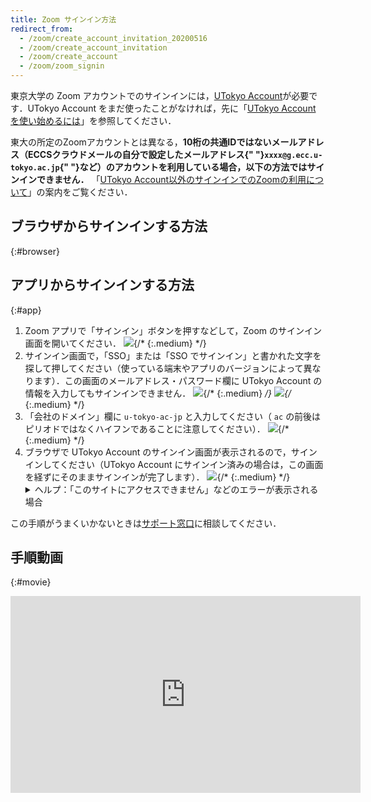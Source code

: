 ```yaml
---
title: Zoom サインイン方法
redirect_from:
  - /zoom/create_account_invitation_20200516
  - /zoom/create_account_invitation
  - /zoom/create_account
  - /zoom/zoom_signin
---
```



東京大学の Zoom アカウントでのサインインには，[UTokyo Account](/utokyo_account/)が必要です．UTokyo Account をまだ使ったことがなければ，先に「[UTokyo Account を使い始めるには](/utokyo_account/#procedures)」を参照してください．

<div class="box">
	東大の所定のZoomアカウントとは異なる，<strong class="alert">10桁の共通IDではないメールアドレス（ECCSクラウドメールの自分で設定したメールアドレス{" "}<code>xxxx@g.ecc.u-tokyo.ac.jp</code>{" "}など）のアカウントを利用している場合，以下の方法ではサインインできません．</strong>
	「<a href="/notice/zoom-address-new">UTokyo Account以外のサインインでのZoomの利用について</a>」の案内をご覧ください．
</div>

## ブラウザからサインインする方法

{:#browser}

<ZoomSigninBrowser />

## アプリからサインインする方法

{:#app}

1. Zoom アプリで「サインイン」ボタンを押すなどして，Zoom のサインイン画面を開いてください．
   ![](4.png){/* {:.medium} */}
1. サインイン画面で，「SSO」または「SSO でサインイン」と書かれた文字を探して押してください（使っている端末やアプリのバージョンによって異なります）．この画面のメールアドレス・パスワード欄に UTokyo Account の情報を入力してもサインインできません．
   ![](5.png){/* {:.medium} */}
   ![](6.png){/* {:.medium} */}
1. 「会社のドメイン」欄に `u-tokyo-ac-jp` と入力してください（ `ac` の前後はピリオドではなくハイフンであることに注意してください）．
   ![](7.png){/* {:.medium} */}
1. ブラウザで UTokyo Account のサインイン画面が表示されるので，サインインしてください（UTokyo Account にサインイン済みの場合は，この画面を経ずにそのままサインインが完了します）．
   ![](2.png){/* {:.medium} */}
   <details>
     <summary>
       ヘルプ：「このサイトにアクセスできません」などのエラーが表示される場合
     </summary>
     ブラウザで「このサイトにアクセスできません」「申し訳ございません。このページに到達できません」「サーバが見つかりません」「アクセスしようとしているサイトが見つけられません」などのエラーが表示される場合は，上の手順で「会社のドメイン」を正しく入力できていません．Zoom
     アプリの画面に戻り，「会社のドメイン」欄に<code>u-tokyo-ac-jp</code>と入力しているか，もう一度確認してください．特に，
     <code>ac</code>
     の前後はピリオドではなくハイフンであることに注意してください．
   </details>

この手順がうまくいかないときは<a href="/support/">サポート窓口</a>に相談してください．

## 手順動画

{:#movie}

<div style="text-align: center">
  <iframe
    width="560"
    height="315"
    src="https://www.youtube.com/embed/qjYlm13LTEE"
    title="YouTube video player"
    frameborder="0"
    allow="accelerometer; autoplay; clipboard-write; encrypted-media; gyroscope; picture-in-picture"
    allowfullscreen
  ></iframe>
</div>

